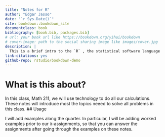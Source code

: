 ```yaml
---
title: "Notes for R"
author: "Edgar Jasso"
date: "`r Sys.Date()`"
site: bookdown::bookdown_site
documentclass: book
bibliography: [book.bib, packages.bib]
# url: your book url like https://bookdown.org/yihui/bookdown
# cover-image: path to the social sharing image like images/cover.jpg
description: |
  This is a brief intro to the `R` , the statistical software language that will be use in Math 211 at North Seattle College.
link-citations: yes
github-repo: rstudio/bookdown-demo
---
```


# What is this about?

In this class, Math 211, we will use technology to do all our calculations. These notes will introduce most the topics neeed to solve all problems in this class.
## Usage

I will add examples along the quarter. In particular, I will be adding worked examples prior to our `R`-assignments, so that you can answer the assignments  after going through the examples on these notes.



